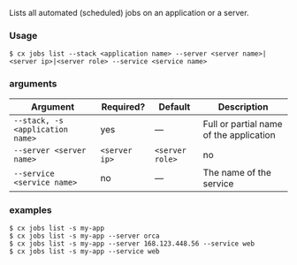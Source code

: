 Lists all automated (scheduled) jobs on an application or a server.

### Usage

```shell
$ cx jobs list --stack <application name> --server <server name>|<server ip>|<server role> --service <service name>
```

### arguments

| Argument | Required? | Default | Description |
|  ---  |  ---  |  ---  |  ---  |
| `--stack, -s <application name>` | yes | — | Full or partial name of the application |
| `--server <server name>` | `<server ip>` | `<server role>` | no | — | The name, IP address or role of the server. |
| `--service <service name>` | no | — | The name of the service  |

### examples

```shell
$ cx jobs list -s my-app
$ cx jobs list -s my-app --server orca
$ cx jobs list -s my-app --server 168.123.448.56 --service web
$ cx jobs list -s my-app --service web
```

